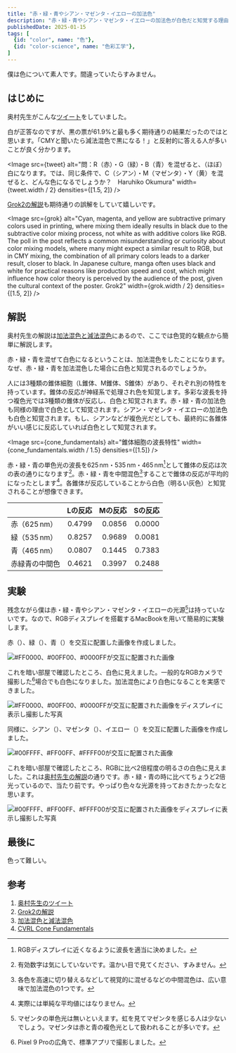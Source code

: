 ```yaml
---
title: "赤・緑・青やシアン・マゼンタ・イエローの加法色"
description: "赤・緑・青やシアン・マゼンタ・イエローの加法色が白色だと知覚する理由を簡単に解説します。その後簡単な実験を行い、体験します。"
publishedDate: 2025-01-15
tags: [
  {id: "color", name: "色"},
  {id: "color-science", name: "色彩工学"},
]
---
```


僕は色について素人です。間違っていたらすみません。

## はじめに

奥村先生がこんな[ツイート](https://twitter.com/h_okumura/status/1878696546717548580)をしていました。

白が正答なのですが、黒の票が$61.9\%$と最も多く期待通りの結果だったのではと思います。「CMYと聞いたら減法混色で黒になる！」と反射的に答える人が多いことが良く分かります。

<Image src={tweet} alt="問：R（赤）・G（緑）・B（青）を混ぜると、（ほぼ）白になります。では、同じ条件で、C（シアン）・M（マゼンタ）・Y（黄）を混ぜると、どんな色になるでしょうか？　Haruhiko Okumura" width={tweet.width / 2} densities={[1.5, 2]} />

[Grok2の解説](https://x.com/i/grok/share/Vo02o7EylDOm6zjqG2KMzrHtC)も期待通りの誤解をしていて嬉しいです。

<Image src={grok} alt="Cyan, magenta, and yellow are subtractive primary colors used in printing, where mixing them ideally results in black due to the subtractive color mixing process, not white as with additive colors like RGB. The poll in the post reflects a common misunderstanding or curiosity about color mixing models, where many might expect a similar result to RGB, but in CMY mixing, the combination of all primary colors leads to a darker result, closer to black. In Japanese culture, manga often uses black and white for practical reasons like production speed and cost, which might influence how color theory is perceived by the audience of the post, given the cultural context of the poster. Grok2" width={grok.width / 2} densities={[1.5, 2]} />

## 解説

奥村先生の解説は[加法混色と減法混色](https://okumuralab.org/~okumura/cs/color_mixture.html)にあるので、ここでは色覚的な観点から簡単に解説します。

赤・緑・青を混ぜて白色になるということは、加法混色をしたことになります。なぜ、赤・緑・青を加法混色した場合に白色と知覚されるのでしょうか。

人には3種類の錐体細胞（L錐体、M錐体、S錐体）があり、それぞれ別の特性を持っています。錐体の反応が神経系で処理され色を知覚します。多彩な波長を持つ複色光では3種類の錐体が反応し、白色と知覚されます。赤・緑・青の加法色も同様の理由で白色として知覚されます。シアン・マゼンタ・イエローの加法色も白色と知覚されます。もし、シアンなどが複色光だとしても、最終的に各錐体がいい感じに反応していれば白色として知覚されます。

<Image src={cone_fundamentals} alt="錐体細胞の波長特性" width={cone_fundamentals.width / 1.5} densities={[1.5]} />

赤・緑・青の単色光の波長を$625\,\mathrm{nm}$・$535\,\mathrm{nm}$・$465\,\mathrm{nm}$[^display-rgb]として錐体の反応は次の表の通りになります[^significant-digits]。赤・緑・青を中間混色[^intermediate-colors]することで錐体の反応が平均的になったとします[^not-simple]。各錐体が反応していることから白色（明るい灰色）と知覚されることが想像できます。

|                          |  Lの反応 |  Mの反応 |  Sの反応 |
| :----------------------- | -------: | -------: | -------: |
| 赤（$625\,\mathrm{nm}$） | $0.4799$ | $0.0856$ | $0.0000$ |
| 緑（$535\,\mathrm{nm}$） | $0.8257$ | $0.9689$ | $0.0081$ |
| 青（$465\,\mathrm{nm}$） | $0.0807$ | $0.1445$ | $0.7383$ |
| 赤緑青の中間色           | $0.4621$ | $0.3997$ | $0.2488$ |

[^display-rgb]: RGBディスプレイに近くなるように波長を適当に決めました。
[^significant-digits]: 有効数字は気にしていないです。温かい目で見てください、すみません。
[^intermediate-colors]: 各色を高速に切り替えるなどして視覚的に混ぜるなどの中間混色は、広い意味で加法混色の1つです。
[^not-simple]: 実際には単純な平均値にはなりません。

## 実験

残念ながら僕は赤・緑・青やシアン・マゼンタ・イエローの光源[^magenta-light]は持っていないです。なので、RGBディスプレイを搭載するMacBookを用いて簡易的に実験します。

[^magenta-light]: マゼンタの単色光は無いといえます。虹を見てマゼンタを感じる人は少ないでしょう。マゼンタは赤と青の複色光として扱われることが多いです。

赤（<Color value="#FF0000" />）、緑（<Color value="#00FF00" />）、青（<Color value="#0000FF" />）を交互に配置した画像を作成しました。

<Image src={rgb} alt="#FF0000、#00FF00、#0000FFが交互に配置された画像" width={rgb.width} densities={[1]} format="png" quality={100} />

これを暗い部屋で確認したところ、白色に見えました。一般的なRGBカメラで撮影した[^pixel-9-pro]場合でも白色になりました。加法混色により白色になることを実感できました。

[^pixel-9-pro]: Pixel 9 Proの広角で、標準アプリで撮影しました。

<Image src={rgb_camera} alt="#FF0000、#00FF00、#0000FFが交互に配置された画像をディスプレイに表示し撮影した写真" width={rgb_camera.width} />

同様に、シアン（<Color value="#00FFFF" />）、マゼンタ（<Color value="#FF00FF" />）、イエロー（<Color value="#FFFF00" />）を交互に配置した画像を作成しました。

<Image src={cmy} alt="#00FFFF、#FF00FF、#FFFF00が交互に配置された画像" width={cmy.width} densities={[1]} format="png" quality={100} />

これを暗い部屋で確認したところ、RGBに比べ2倍程度の明るさの白色に見えました。これは[奥村先生の解説](https://okumuralab.org/~okumura/cs/color_mixture.html)の通りです。赤・緑・青の時に比べてちょうど2倍光っているので、当たり前です。やっぱり色々な光源を持っておきたかったなと思います。

<Image src={cmy_camera} alt="#00FFFF、#FF00FF、#FFFF00が交互に配置された画像をディスプレイに表示し撮影した写真" width={cmy_camera.width} />

## 最後に

色って難しい。

## 参考

1. [奥村先生のツイート](https://twitter.com/h_okumura/status/1878696546717548580)
2. [Grok2の解説](https://x.com/i/grok/share/Vo02o7EylDOm6zjqG2KMzrHtC)
3. [加法混色と減法混色](https://okumuralab.org/~okumura/cs/color_mixture.html)
4. [CVRL Cone Fundamentals](http://www.cvrl.org/cones.htm)
